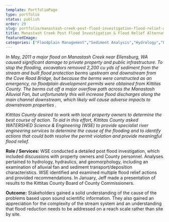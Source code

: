 ```yaml
---
template: PortfolioPage
type: portfolio
status: publish
order: 29
slug: portfolio/manastash-creek-post-flood-investigation-flood-relief-alternatives
title: Manastash Creek Post Flood Investigation & Flood Relief Alternatives
featuredImage: 
categories: ["Floodplain Management","Sediment Analysis","Hydrology","Fluvial Geomorphology"]
---
```


_In May, 2011 a major flood on Manastash Creek near Ellensburg, WA caused significant damage to private property and public infrastructure. To stop the flooding, excavators removed 2,200 cu yds of sediment from the stream and built flood protection berms upstream and downstream from the Cove Road Bridge, but because the berms were constructed as an emergency, no floodplain development permits were obtained from Kittitas County. The berms cut off a major overflow path across the Manastash Alluvial Fan, but unfortunately this will increase flood discharges along the main channel downstream, which likely will cause adverse impacts to downstream properties ._  
  
_Kittitas County desired to work with local property owners to determine the best course of action. To aid in this effort, Kittitas County asked WATERSHED Science & Engineering (WSE) to provide specialist river engineering services to determine the cause of the flooding and to identify actions that could both resolve the permit violation and provide meaningful flood relief._  
  
**Role / Services:** WSE conducted a detailed post flood investigation, which included discussions with property owners and County personnel. Analyses pertained to hydrology, hydraulics, and geomorphology, including an examination of alluvial fan and sediment transport/deposition characteristics. WSE identified and examined multiple flood relief actions and provided recommendations. In January, Jeff made a presentation of results to the Kittitas County Board of County Commissioners.  
  
**Outcome:** Stakeholders gained a solid understanding of the cause of the problems based upon sound scientific information. They also gained an appreciation for the complexity of the stream system and an understanding that flood reduction needs to be addressed on a reach scale rather than site by site.